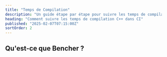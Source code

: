 ```yaml
---
title: "Temps de Compilation"
description: "Un guide étape par étape pour suivre les temps de compilation C++ dans CI"
heading: "Comment suivre les temps de compilation C++ dans CI"
published: "2025-02-07T07:15:00Z"
sortOrder: 2
---
```



<Intro
  lang="C++"
/>

## Qu'est-ce que Bencher ?

<BencherIntro />

<Steps
  lang="C++"
  flagUrl="/fr/docs/explanation/adapters/#%EF%B8%8F-build-time"
  adapterUrl="/fr/docs/explanation/adapters/#-json"
/>

<BuildTimeInner>
  <CppBuild />
</BuildTimeInner>

<CallToAction lang={Language.fr} />
